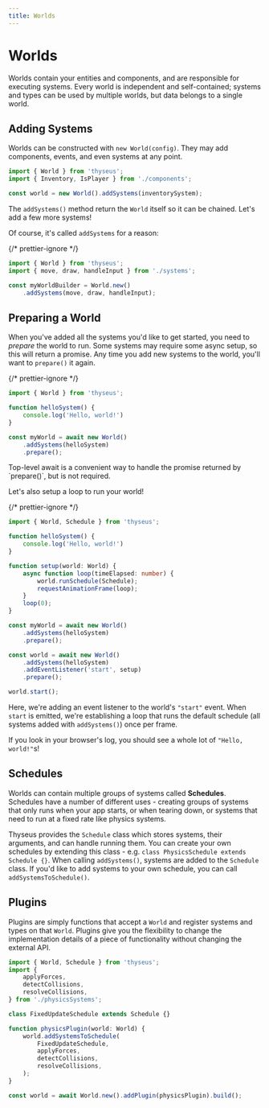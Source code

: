 ```yaml
---
title: Worlds
---
```



# Worlds

Worlds contain your entities and components, and are responsible for executing
systems. Every world is independent and self-contained; systems and types can be
used by multiple worlds, but data belongs to a single world.

## Adding Systems

Worlds can be constructed with `new World(config)`. They may add components,
events, and even systems at any point.

```ts
import { World } from 'thyseus';
import { Inventory, IsPlayer } from './components';

const world = new World().addSystems(inventorySystem);
```

The `addSystems()` method return the `World` itself so it can be chained. Let's
add a few more systems!

Of course, it's called `addSystems` for a reason:

{/* prettier-ignore */}
```ts {5}
import { World } from 'thyseus';
import { move, draw, handleInput } from './systems';

const myWorldBuilder = World.new()
	.addSystems(move, draw, handleInput);
```

## Preparing a World

When you've added all the systems you'd like to get started, you need to
_prepare_ the world to run. Some systems may require some async setup, so this
will return a promise. Any time you add new systems to the world, you'll want to
`prepare()` it again.

{/* prettier-ignore */}
```ts {9}
import { World } from 'thyseus';

function helloSystem() {
	console.log('Hello, world!')
}

const myWorld = await new World()
	.addSystems(helloSystem)
	.prepare();
```

<Callout type="note">
	Top-level await is a convenient way to handle the promise returned by
	`prepare()`, but is not required.
</Callout>

Let's also setup a loop to run your world!

{/* prettier-ignore */}
```ts {11-15}
import { World, Schedule } from 'thyseus';

function helloSystem() {
	console.log('Hello, world!')
}

function setup(world: World) {
	async function loop(timeElapsed: number) {
		world.runSchedule(Schedule);
		requestAnimationFrame(loop);
	}
	loop(0);
}

const myWorld = await new World()
	.addSystems(helloSystem)
	.prepare();

const world = await new World()
	.addSystems(helloSystem)
	.addEventListener('start', setup)
	.prepare();

world.start();

```

Here, we're adding an event listener to the world's `"start"` event. When
`start` is emitted, we're establishing a loop that runs the default schedule
(all systems added with `addSystems()`) once per frame.

If you look in your browser's log, you should see a whole lot of
`"Hello, world!"`s!

## Schedules

Worlds can contain multiple groups of systems called **Schedules**. Schedules
have a number of different uses - creating groups of systems that only runs when
your app starts, or when tearing down, or systems that need to run at a fixed
rate like physics systems.

Thyseus provides the `Schedule` class which stores systems, their arguments, and
can handle running them. You can create your own schedules by extending this
class - e.g. `class PhysicsSchedule extends Schedule {}`. When calling
`addSystems()`, systems are added to the `Schedule` class. If you'd like to add
systems to your own schedule, you can call `addSystemsToSchedule()`.

## Plugins

Plugins are simply functions that accept a `World` and register systems and
types on that `World`. Plugins give you the flexibility to change the
implementation details of a piece of functionality without changing the external
API.

```ts
import { World, Schedule } from 'thyseus';
import {
	applyForces,
	detectCollisions,
	resolveCollisions,
} from './physicsSystems';

class FixedUpdateSchedule extends Schedule {}

function physicsPlugin(world: World) {
	world.addSystemsToSchedule(
		FixedUpdateSchedule,
		applyForces,
		detectCollisions,
		resolveCollisions,
	);
}

const world = await World.new().addPlugin(physicsPlugin).build();
```
